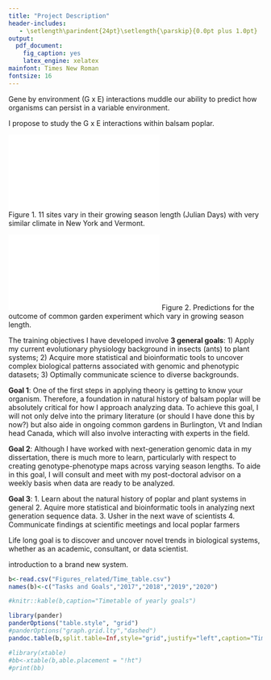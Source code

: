 ```yaml
---
title: "Project Description"
header-includes:
   - \setlength\parindent{24pt}\setlength{\parskip}{0.0pt plus 1.0pt}
output: 
  pdf_document:
    fig_caption: yes
    latex_engine: xelatex
mainfont: Times New Roman
fontsize: 16
---
```

\large
\makeatletter
\newcommand\iraggedright{%
  \let\\\@centercr\@rightskip\@flushglue \rightskip\@rightskip
  \leftskip\z@skip}
\makeatother
\iraggedright

\begin{raggedleft}
\textbf{Introduction/Motivation}  \newline
\end{raggedleft}   
  
  Gene by environment (G x E) interactions muddle our ability to predict how organisms can persist in a variable environment.  

\begin{raggedleft}
\textbf{Research Objectives}  \newline
\end{raggedleft}   
  I propose to study the G x E interactions within balsam poplar. 

![](Figures_related/20160819_sampling_map_common_gardens.pdf)     
Figure 1. 11 sites vary in their growing season length (Julian Days) with very similar climate in New York and Vermont.


![](Figures_related/2016_perf_curves.pdf)
Figure 2. Predictions for the outcome of common garden experiment which vary in growing season length.



\begin{raggedleft}
\textbf{Training Objectives} 
\end{raggedleft}
The training objectives I have developed involve **3 general goals**: 1) Apply my current evolutionary physiology background in insects (ants) to plant systems; 2) Acquire more statistical and bioinformatic tools to uncover complex biological patterns associated with genomic and phenotypic datasets; 3) Optimally communicate science to diverse backgrounds.    

**Goal 1**: One of the first steps in applying theory is getting to know your organism. Therefore, a foundation in natural history of balsam poplar will be absolutely critical for how I approach analyzing data. To achieve this goal, I will not only delve into the primary literature (or should I have done this by now?) but also aide in ongoing common gardens in Burlington, Vt and Indian head Canada, which will also involve interacting with experts in the field. 

**Goal 2**: Although I have worked with next-generation genomic data in my dissertation, there is much more to learn, particularly with respect to creating genotype-phenotype maps across varying season lengths. To aide in this goal, I will consult and meet with my post-doctoral advisor on a weekly basis when data are ready to be analyzed. 

**Goal 3**:
1. Learn about the natural history of poplar and plant systems in general
2. Aquire more statistical and bioinformatic tools in analyzing next generation sequence data. 
3. Usher in the next wave of scientists
4. Communicate findings at scientific meetings and local poplar farmers


\begin{raggedleft}
\textbf{Career Development}  \newline
\end{raggedleft}   
Life long goal is to discover and uncover novel trends in biological systems, whether as an academic, consultant, or data scientist. 


\begin{raggedleft}
\textbf{Choice of Sponsoring Scientists}  \newline
\end{raggedleft}
introduction to a brand new system. 

\begin{raggedleft}
\textbf{Broader Impacts and Timetable}  \newline
\end{raggedleft}   


```r
b<-read.csv("Figures_related/Time_table.csv")
names(b)<-c("Tasks and Goals","2017","2018","2019","2020")

#knitr::kable(b,caption="Timetable of yearly goals")

library(pander)
panderOptions("table.style", "grid")
#panderOptions("graph.grid.lty","dashed")
pandoc.table(b,split.table=Inf,style="grid",justify="left",caption="Time table of yearly goals",emphasize.strong.cols=1,keep.line.breaks = TRUE)

#library(xtable)
#bb<-xtable(b,able.placement = "!ht")
#print(bb)
```
